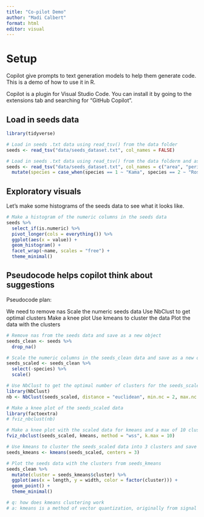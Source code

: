 ```yaml
---
title: "Co-pilot Demo"
author: "Madi Calbert"
format: html
editor: visual
---
```


# Setup

Copilot give prompts to text generation models to help them generate code. This is a demo of how to use it in R. 

Copilot is a plugin for Visual Studio Code. You can install it by going to the extensions tab and searching for "GitHub Copilot".

## Load in seeds data
```r
library(tidyverse)

# Load in seeds .txt data using read_tsv() from the data folder
seeds <- read_tsv("data/seeds_dataset.txt", col_names = FALSE)

# Load in seeds .txt data using read_tsv() from the data folderm and assign column names. Change -999 to NA. 
seeds <- read_tsv("data/seeds_dataset.txt", col_names = c("area", "perimeter", "compactness", "length", "width", "asymmetry", "groove", "species"), na = "-999") %>%
  mutate(species = case_when(species == 1 ~ "Kama", species == 2 ~ "Rosa", species == 3 ~ "Canadian"))

```


## Exploratory visuals

Let's make some histograms of the seeds data to see what it looks like.
```r
# Make a histogram of the numeric columns in the seeds data 
seeds %>%
  select_if(is.numeric) %>%
  pivot_longer(cols = everything()) %>%
  ggplot(aes(x = value)) +
  geom_histogram() +
  facet_wrap(~name, scales = "free") +
  theme_minimal()
```


## Pseudocode helps copilot think about suggestions 

Pseudocode plan:

We need to remove nas
Scale the numeric seeds data
Use NbClust to get optimal clusters
Make a knee plot
Use kmeans to cluster the data
Plot the data with the clusters 

```r
# Remove nas from the seeds data and save as a new object
seeds_clean <- seeds %>%
  drop_na()

# Scale the numeric columns in the seeds_clean data and save as a new object
seeds_scaled <- seeds_clean %>%
  select(-species) %>%
  scale()

# Use NbClust to get the optimal number of clusters for the seeds_scaled data
library(NbClust)
nb <- NbClust(seeds_scaled, distance = "euclidean", min.nc = 2, max.nc = 10, method = "kmeans")

# Make a knee plot of the seeds_scaled data
library(factoextra)
# fviz_nbclust(nb)

# Make a knee plot with the scaled data for kmeans and a max of 10 clusters
fviz_nbclust(seeds_scaled, kmeans, method = "wss", k.max = 10)

# Use kmeans to cluster the seeds_scaled data into 3 clusters and save as a new object
seeds_kmeans <- kmeans(seeds_scaled, centers = 3)

# Plot the seeds data with the clusters from seeds_kmeans
seeds_clean %>%
  mutate(cluster = seeds_kmeans$cluster) %>%
  ggplot(aes(x = length, y = width, color = factor(cluster))) +
  geom_point() +
  theme_minimal()

# q: how does kmeans clustering work 
# a: kmeans is a method of vector quantization, originally from signal processing, that aims to partition n observations into k clusters in which each observation belongs to the cluster with the nearest mean, serving as a prototype of the cluster.

```

















